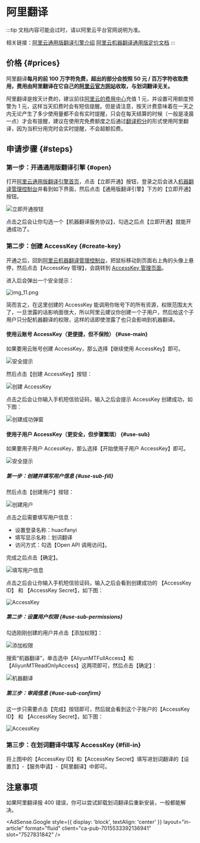 
# 阿里翻译

:::tip
文档内容可能会过时，请以阿里云平台官网说明为准。

相关链接：[阿里云通用版翻译引擎介绍](https://www.aliyun.com/product/ai/base_alimt?source=5176.11533457&userCode=wsnup3vv) [阿里云机器翻译通用版定价文档](https://help.aliyun.com/document_detail/158294.html?source=5176.11533457&userCode=wsnup3vv)
:::

## 价格 {#prices}

阿里翻译**每月的前 100 万字符免费，超出的部分会按照 50 元 / 百万字符收取费用，费用由阿里翻译在它自己的[阿里云官方网站](https://www.aliyun.com/?source=5176.11533457&userCode=wsnup3vv)收取，与划词翻译无关。**

阿里翻译是按天计费的，建议前往[阿里云的费用中心](https://usercenter2.aliyun.com/home)充值 1 元，并设置可用额度预警为 1 元，这样当天扣费时会有短信提醒。但是请注意，按天计费意味着在一天之内无论产生了多少使用量都不会有实时提醒，只会在每天结算的时候（一般是凌晨一点）才会有提醒，建议在使用完免费额度之后通过[翻译积分](tp.mdx)的形式使用阿里翻译，因为当积分用完时会实时提醒，不会超额扣费。

## 申请步骤 {#steps}

### 第一步：开通通用版翻译引擎 {#open}

打开[阿里云通用版翻译引擎首页](https://www.aliyun.com/product/ai/base_alimt?source=5176.11533457&userCode=wsnup3vv)，点击【立即开通】按钮，登录之后会进入[机器翻译管理控制台](https://mt.console.aliyun.com/basic)并看到如下界面，然后点击【通用版翻译引擎】下方的【立即开通】按钮。

![立即开通按钮](../../static/ali1.png)

点击之后会让你勾选一个【机器翻译服务协议】，勾选之后点【立即开通】就能开通成功了。

### 第二步：创建 AccessKey {#create-key}

开通之后，回到[阿里云机器翻译管理控制台](https://mt.console.aliyun.com/basic)，把鼠标移动到页面右上角的头像上悬停，然后点击【AccessKey 管理】，会跳转到 [AccessKey 管理页面](https://ram.console.aliyun.com/manage/ak)。

进入后会弹出一个安全提示：

![img_11.png](./img_11.png)

简而言之，在这里创建的 AccessKey 能调用你账号下的所有资源，权限范围太大了，一旦泄露的话影响面很大，所以阿里云建议你创建一个子用户，然后给这个子用户只分配机器翻译的权限，这样的话即使泄露了也只会影响到机器翻译。


#### 使用云账号 AccessKey（更便捷，但不保险） {#use-main}

如果要用云账号创建 AccessKey，那么选择【继续使用 AccessKey】即可。

![安全提示](../../static/ali2.png)

然后点击【创建 AccessKey】按钮：

![创建 AccessKey](../../static/ali3.png)

点击之后会让你输入手机短信验证码，输入之后会提示 AccessKey 创建成功，如下图：

![创建成功弹窗](../../static/ali4.png)

#### 使用子用户 AccessKey（更安全，但步骤繁琐） {#use-sub}

如果要用子用户 AccessKey，那么选择【开始使用子用户 AccessKey】即可。

![安全提示](https://user-images.githubusercontent.com/19475586/136928837-0fd9bc51-00ad-4156-8ea5-2bc9a42b58d1.png)

##### 第一步：创建并填写用户信息 {#use-sub-fill}

然后点击【创建用户】按钮：

![创建用户](https://user-images.githubusercontent.com/19475586/136929192-e7960fbd-a6a0-46ac-8f52-0833398e4fe8.png)

点击之后需要填写用户信息：

- 设置登录名称：huacifanyi
- 填写显示名称：划词翻译
- 访问方式：勾选【Open API 调用访问】。

完成之后点击【确定】。

![填写用户信息](https://user-images.githubusercontent.com/19475586/136929664-3b4cccf6-a0ce-44b7-9396-e26c7405096d.jpg)

点击之后会让你输入手机短信验证码，输入之后会看到创建成功的 【AccessKey ID】 和 【AccessKey Secret】，如下图：

![AccessKey](https://user-images.githubusercontent.com/19475586/136931162-d2d9deae-ea9b-450b-b775-444594331cc3.png)

##### 第二步：设置用户权限 {#use-sub-permissions}

勾选刚刚创建的用户并点击【添加权限】：

![添加权限](https://user-images.githubusercontent.com/19475586/136931824-ba775da2-a876-4f2a-a26d-593116259774.png)

搜索“机器翻译”，单击选中【AliyunMTFullAccess】和【AliyunMTReadOnlyAccess】这两项即可，然后点击【确定】：

![机器翻译](https://user-images.githubusercontent.com/19475586/136932199-1863ce3f-589f-4cbf-96a0-b5992fa7857a.png)

##### 第三步：审阅信息 {#use-sub-confirm}

这一步只需要点击【完成】按钮即可，然后就会看到这个子账户的【AccessKey ID】 和 【AccessKey Secret】，如下图：

![AccessKey](https://user-images.githubusercontent.com/19475586/136931162-d2d9deae-ea9b-450b-b775-444594331cc3.png)


### 第三步：在划词翻译中填写 AccessKey {#fill-in}

将上图中的【AccessKey ID】和【AccessKey Secret】填写进划词翻译的【设置页】-【服务申请】-【阿里翻译】中即可。

## 注意事项

如果阿里翻译报 400 错误，你可以尝试卸载划词翻译后重新安装，一般都能解决。

<AdSense.Google
  style={{ display: 'block', textAlign: 'center' }}
  layout="in-article"
  format="fluid"
  client="ca-pub-7015533392136941"
  slot="7527831842"
/>
